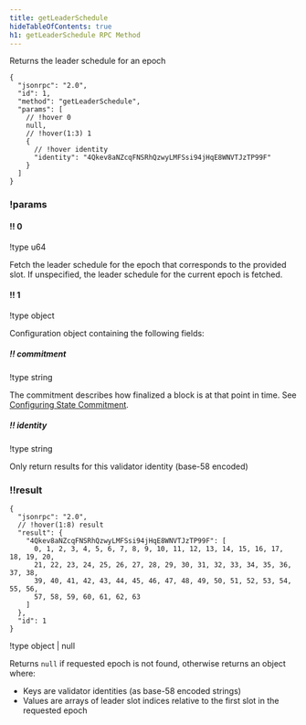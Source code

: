 ```yaml
---
title: getLeaderSchedule
hideTableOfContents: true
h1: getLeaderSchedule RPC Method
---
```


Returns the leader schedule for an epoch

<APIMethod>

```jsonc !!request
{
  "jsonrpc": "2.0",
  "id": 1,
  "method": "getLeaderSchedule",
  "params": [
    // !hover 0
    null,
    // !hover(1:3) 1
    {
      // !hover identity
      "identity": "4Qkev8aNZcqFNSRhQzwyLMFSsi94jHqE8WNVTJzTP99F"
    }
  ]
}
```

### !params

#### !! 0

!type u64

Fetch the leader schedule for the epoch that corresponds to the provided slot.
If unspecified, the leader schedule for the current epoch is fetched.

#### !! 1

!type object

Configuration object containing the following fields:

##### !! commitment

!type string

The commitment describes how finalized a block is at that point in time. See
[Configuring State Commitment](/docs/rpc#configuring-state-commitment).

##### !! identity

!type string

Only return results for this validator identity (base-58 encoded)

### !!result

```jsonc !response
{
  "jsonrpc": "2.0",
  // !hover(1:8) result
  "result": {
    "4Qkev8aNZcqFNSRhQzwyLMFSsi94jHqE8WNVTJzTP99F": [
      0, 1, 2, 3, 4, 5, 6, 7, 8, 9, 10, 11, 12, 13, 14, 15, 16, 17, 18, 19, 20,
      21, 22, 23, 24, 25, 26, 27, 28, 29, 30, 31, 32, 33, 34, 35, 36, 37, 38,
      39, 40, 41, 42, 43, 44, 45, 46, 47, 48, 49, 50, 51, 52, 53, 54, 55, 56,
      57, 58, 59, 60, 61, 62, 63
    ]
  },
  "id": 1
}
```

!type object | null

Returns `null` if requested epoch is not found, otherwise returns an object
where:

- Keys are validator identities (as base-58 encoded strings)
- Values are arrays of leader slot indices relative to the first slot in the
  requested epoch

</APIMethod>
